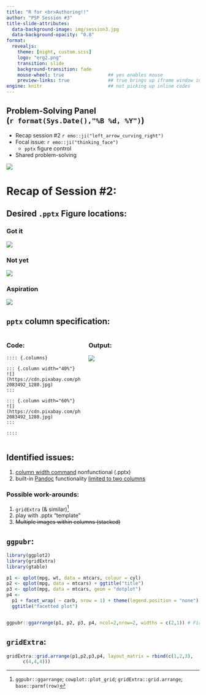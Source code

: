 ```yaml
---
title: "R for <br>Authoring!!"
author: "PSP Session #3"
title-slide-attributes: 
  data-background-image: img/session3.jpg
  data-background-opacity: "0.8"
format:
  revealjs:
    theme: [night, custom.scss]
    logo: "erg2.png"
    transition: slide
    background-transition: fade
    mouse-wheel: true                ## yes enables mouse
    preview-links: true              ## true brings up iframe window instead of "site"
engine: knitr                        ## not picking up inline codes
---
```


## Problem-Solving Panel <br>(`r format(Sys.Date(),"%B %d, %Y")`)

:::: {layout="[45,55]"}

::: {.first-column}

+   Recap session #2 `r emo::ji("left_arrow_curving_right")`
+   Focal issue: `r emo::ji("thinking_face")`
    + `pptx` figure control 
+   Shared problem-solving

:::

::: {.second-column}
![](img/title2.JPG)
:::

::::

# Recap of Session #2:

## Desired `.pptx` Figure locations:

::::: {.panel-tabset}

### Got it

![](img/gotitpptx.JPG)

### Not yet

![](img/notyetpptx.JPG)

### Aspiration

![](img/desiredpptx.JPG)

::::

## `pptx` column specification: 

::::{.columns}

::: {.column width="40%"}

### Code:
```
:::: {.columns}

::: {.column width="40%"}
![](https://cdn.pixabay.com/photo/2017/02/20/18/03/cat-2083492_1280.jpg)
:::

::: {.column width="60%"}
![](https://cdn.pixabay.com/photo/2017/02/20/18/03/cat-2083492_1280.jpg)
:::

::::
```
:::

::: {.column width="60%"}

### Output:

![](img/pptxkittens.png)
:::

:::::

## Identified issues:

1. [column width command](https://quarto.org/docs/presentations/powerpoint.html#multiple-columns) nonfunctional (.pptx) 
2. built-in [Pandoc](https://www.meyerperin.com/using-quarto/#powerpoint-layout-rules) functionality [limited to two columns](https://quarto.org/docs/presentations/powerpoint.html)

::: {.fragment}
### Possible work-arounds:

1. `gridExtra` (& similar)[^footie]
2. play with .pptx "template" 
3. ~~Multiple images within columns (stacked)~~
:::
[^footie]: `ggpubr::ggarrange`; `cowplot::plot_grid`; `gridExtra::grid.arrange`;  `base::parmf(row)`


## `ggpubr`:

```r
library(ggplot2)
library(gridExtra)
library(gtable)

p1 <- qplot(mpg, wt, data = mtcars, colour = cyl)
p2 <- qplot(mpg, data = mtcars) + ggtitle("title")
p3 <- qplot(mpg, data = mtcars, geom = "dotplot")
p4 <-
  p1 + facet_wrap( ~ carb, nrow = 1) + theme(legend.position = "none") +
  ggtitle("facetted plot")


ggpubr::ggarrange(p1, p2, p3, p4, ncol=2,nrow=2, widths = c(2,1)) # First column twice as wide as second

```

## `gridExtra`:

```r
gridExtra::grid.arrange(p1,p2,p3,p4, layout_matrix = rbind(c(1,2,3),
      c(4,4,4)))
```


